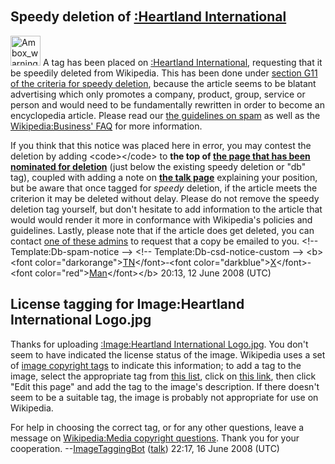 <article id="17912015" title=User talk:HeartlandIntl>
	<talkpage id="17912015" title="User talk:HeartlandIntl">
==Speedy deletion of [[:Heartland International]]==
 
[[Image:Ambox warning_pn.svg|48px|left]] A tag has been placed on [[:Heartland International]], requesting that it be speedily deleted from Wikipedia. This has been done under [[WP:CSD#G11|section G11 of the criteria for speedy deletion]], because the article seems to be blatant advertising which only promotes a company, product, group, service or person and would need to be fundamentally rewritten in order to become an encyclopedia article. Please read our [[Wikipedia:Spam|the guidelines on spam]] as well as the [[Wikipedia:Business' FAQ]] for more information. 

If you think that this notice was placed here in error, you may contest the deletion by adding &lt;code&gt;{{tl|hangon}}&lt;/code&gt; to '''the top of [[:Heartland International|the page that has been nominated for deletion]]''' (just below the existing speedy deletion or &quot;db&quot; tag), coupled with adding a note on '''[[ Talk:Heartland International|the talk page]]''' explaining your position, but be aware that once tagged for ''speedy'' deletion, if the article meets the criterion it may be deleted without delay. Please do not remove the speedy deletion tag yourself, but don't hesitate to add information to the article that would would render it more in conformance with Wikipedia's policies and guidelines. Lastly, please note that if the article does get deleted, you can contact [[:Category:Wikipedia administrators who will provide copies of deleted articles|one of these admins]] to request that a copy be emailed to you. &lt;!-- Template:Db-spam-notice --&gt; &lt;!-- Template:Db-csd-notice-custom --&gt; &lt;b&gt;&lt;font color=&quot;darkorange&quot;&gt;[[User:Tnxman307|TN]]&lt;/font&gt;‑&lt;font color=&quot;darkblue&quot;&gt;[[User talk:Tnxman307|X]]&lt;/font&gt;-&lt;font color=&quot;red&quot;&gt;[[Special:Contributions/Tnxman307|Man]]&lt;/font&gt;&lt;/b&gt; 20:13, 12 June 2008 (UTC)
==License tagging for Image:Heartland International Logo.jpg==
Thanks for uploading [[:Image:Heartland International Logo.jpg]].  You don't seem to have indicated the license status of the image.  Wikipedia uses a set of [[Wikipedia:Image copyright tags|image copyright tags]] to indicate this information; to add a tag to the image, select the appropriate tag from [[Wikipedia:Image copyright tags/All|this list]], click on [[:Image:Heartland International Logo.jpg|this link]], then click &quot;Edit this page&quot; and add the tag to the image's description.  If there doesn't seem to be a suitable tag, the image is probably not appropriate for use on Wikipedia.

For help in choosing the correct tag, or for any other questions, leave a message on [[Wikipedia:Media copyright questions]].  Thank you for your cooperation. --[[User:ImageTaggingBot|ImageTaggingBot]] ([[User talk:ImageTaggingBot|talk]]) 22:17, 16 June 2008 (UTC)
	</talkpage>
</article>